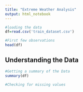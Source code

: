 ```yaml
---
title: "Extreme Weather Analysis"
output: html_notebook
---
```



```r
#loading the data
df=read.csv('train_dataset.csv')

#First few observations
head(df)
```
## Understanding the Data
```r
#Getting a summary of the Data
summary(df)

```
```r
#Checking for missing values

```

